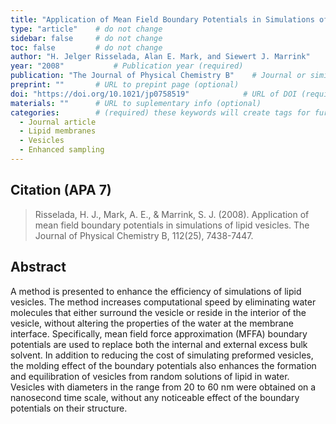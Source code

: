 ```yaml
---
title: "Application of Mean Field Boundary Potentials in Simulations of Lipid Vesicles"          # Paper title (required)
type: "article"    # do not change
sidebar: false     # do not change
toc: false         # do not change
author: "H. Jelger Risselada, Alan E. Mark, and Siewert J. Marrink"         # Paper authors (required)
year: "2008"           # Publication year (required)
publication: "The Journal of Physical Chemistry B"    # Journal or similar (required)
preprint: ""       # URL to prepint page (optional)  
doi: "https://doi.org/10.1021/jp0758519"            # URL of DOI (required)  
materials: ""      # URL to suplementary info (optional)
categories:        # (required) these keywords will create tags for further filtering. 
  - Journal article
  - Lipid membranes
  - Vesicles
  - Enhanced sampling
---
```


<!-- 
The info below is just an example. 

Both fields are required and they have to be replaced with the respective info for each paper. 

Please notice the `> ` symbol before the citation, it gives it additional styling.  
-->

## Citation (APA 7)      

> Risselada, H. J., Mark, A. E., & Marrink, S. J. (2008). Application of mean field boundary potentials in simulations of lipid vesicles. The Journal of Physical Chemistry B, 112(25), 7438-7447.

## Abstract

A method is presented to enhance the efficiency of simulations of lipid vesicles. The method increases computational speed by eliminating water molecules that either surround the vesicle or reside in the interior of the vesicle, without altering the properties of the water at the membrane interface. Specifically, mean field force approximation (MFFA) boundary potentials are used to replace both the internal and external excess bulk solvent. In addition to reducing the cost of simulating preformed vesicles, the molding effect of the boundary potentials also enhances the formation and equilibration of vesicles from random solutions of lipid in water. Vesicles with diameters in the range from 20 to 60 nm were obtained on a nanosecond time scale, without any noticeable effect of the boundary potentials on their structure.